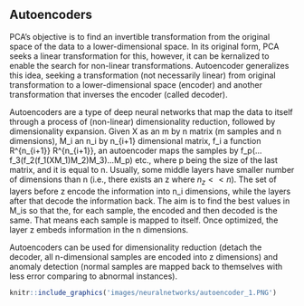 ## Autoencoders

PCA’s objective is to find an invertible transformation from the original space of the data to a lower-dimensional space. In its original form, PCA seeks a linear transformation for this, however, it can be kernalized to enable the search for non-linear transformations. Autoencoder generalizes this idea, seeking a transformation (not necessarily linear) from original transformation to a lower-dimensional space (encoder) and another transformation that inverses the encoder (called decoder).


Autoencoders are a type of deep neural networks that map the data to itself through a process of (non-linear) dimensionality reduction, followed by dimensionality expansion. Given X as an m by n matrix (m samples and n dimensions), M_i an n_i by n_{i+1} dimensional matrix, f_i a function R^{n_{i+1}} \to R^{n_{i+1}}, an autoencoder maps the samples by f_p(…f_3(f_2(f_1(XM_1)M_2)M_3)…M_p) etc., where p being the size of the last matrix, and it is equal to n. Usually, some middle layers have smaller number of dimensions than n (i.e., there exists an z where $n_z<<n$). The set of layers before z encode the information into n_i dimensions, while the layers after that decode the information back. The aim is to find the best values in M_is so that the, for each sample, the encoded and then decoded is the same. That means each sample is mapped to itself. Once optimized, the layer z embeds information in the n dimensions.

Autoencoders can be used for dimensionality reduction (detach the decoder, all n-dimensional samples are encoded into z dimensions) and anomaly detection (normal samples are mapped back to themselves with less error comparing to abnormal instances).


```r
knitr::include_graphics('images/neuralnetworks/autoencoder_1.PNG')
```